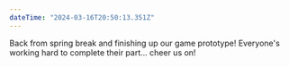 ```yaml
---
dateTime: "2024-03-16T20:50:13.351Z"
---
```


Back from spring break and finishing up our game prototype! Everyone's working hard to complete their part... cheer us on!
